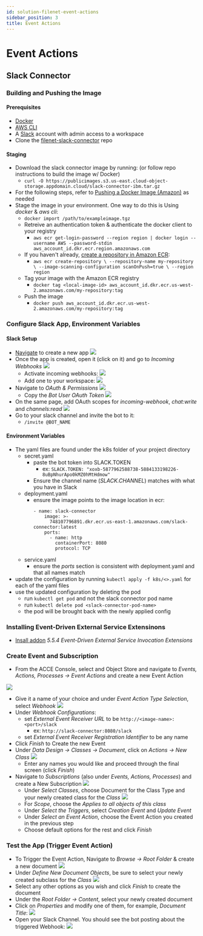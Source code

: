```yaml
---
id: solution-filenet-event-actions
sidebar_position: 3
title: Event Actions
---
```


# Event Actions

## Slack Connector

### Building and Pushing the Image

#### Prerequisites
- [Docker](https://www.docker.com/)
- [AWS CLI](https://docs.aws.amazon.com/cli/latest/userguide/getting-started-install.html)
- A [Slack](https://slack.com/) account with admin access to a workspace
- Clone the [filenet-slack-connector](https://github.ibm.com/TechnologyGarageUKI/filenet-slack-connector) repo

#### Staging
- Download the slack connector image by running: (or follow repo instructions to build the image w/ Docker)
  - `curl -O https://publicimages.s3.us-east.cloud-object-storage.appdomain.cloud/slack-connector-ibm.tar.gz`
- For the following steps, refer to [Pushing a Docker Image (Amazon)](https://docs.aws.amazon.com/AmazonECR/latest/userguide/docker-push-ecr-image.html) as needed
- Stage the image in your environment. One way to do this is Using *docker* & *aws cli*:
  - `docker import /path/to/exampleimage.tgz`
  - Retreive an authentication token & authenticate the docker client to your registry
    - `aws ecr get-login-password --region region | docker login --username AWS --password-stdin aws_account_id.dkr.ecr.region.amazonaws.com`
  - If you haven't already, [create a repository in Amazon ECR](https://docs.aws.amazon.com/AmazonECR/latest/userguide/getting-started-cli.html#cli-create-repository):
    - `aws ecr create-repository \
      --repository-name my-repository \
      --image-scanning-configuration scanOnPush=true \
      --region region`
  - Tag your image with the Amazon ECR registry
    - `docker tag <local-image-id> aws_account_id.dkr.ecr.us-west-2.amazonaws.com/my-repository:tag`
  - Push the image
    -  `docker push aws_account_id.dkr.ecr.us-west-2.amazonaws.com/my-repository:tag`

### Configure Slack App, Environment Variables

#### Slack Setup
- [Navigate](https://api.slack.com/apps?new_app=1) to create a new app ![](https://zenhub.ibm.com/images/649c3ae08710884b790df62c/631b2d58-abda-4ced-bf89-a72c5a27194d)
- Once the app is created, open it (click on it) and go to *Incoming Webhooks*
![](https://zenhub.ibm.com/images/649c3ae08710884b790df62c/b9c85c5d-d77e-43f2-9b77-56c593155ffb)
  - Activate incoming webhooks:
![](https://zenhub.ibm.com/images/649c3ae08710884b790df62c/4d194d14-eb67-4870-838e-395c80d045a4)
  - Add one to your workspace:
![](https://zenhub.ibm.com/images/649c3ae08710884b790df62c/5fa104a4-432a-4b6b-b2e5-dd07a6043e81)  
- Navigate to *OAuth & Permissions*
![](https://zenhub.ibm.com/images/649c3ae08710884b790df62c/f5b84bfd-0a88-4e6d-8779-30c63b841ebc)
  - Copy the *Bot User OAuth Token*
![](https://zenhub.ibm.com/images/649c3ae08710884b790df62c/f62e6ee6-4145-4857-b484-f8a878a35117)
- On the same page, add OAuth scopes for *incoming-webhook*, *chat:write* and *channels:read*
![](https://zenhub.ibm.com/images/649c3ae08710884b790df62c/6d8e90ce-15db-47cd-9260-9ae4cba0566b) 
- Go to your slack channel and invite the bot to it:
  - `/invite @BOT_NAME`

#### Environment Variables
- The yaml files are found under the k8s folder of your project directory
  - secret.yaml
    - paste the bot token into SLACK.TOKEN
      - ex: `SLACK.TOKEN: "xoxb-5877962588738-5884133198226-8uBpNhurApo0kMZ0hMtHdmow"`
    - Ensure the channel name (*SLACK.CHANNEL*) matches with what you have in Slack
  - deployment.yaml
    - ensure the image points to the image location in ecr:
      ```
      - name: slack-connector
          image: >-
            748107796891.dkr.ecr.us-east-1.amazonaws.com/slack-connector:latest
          ports:
            - name: http
              containerPort: 8080
              protocol: TCP
      ```
  - service.yaml
    - ensure the *ports* section is consistent with deployment.yaml and that all names match
- update the configuration by running `kubectl apply -f k8s/<>.yaml` for each of the yaml files
- use the updated configuration by deleting the pod
  - run `kubectl get pod` and not the slack connector pod name
  - run `kubectl delete pod <slack-connector-pod-name>`
  - the pod will be brought back with the newly applied config 

### Installing Event-Driven External Service Extensinons

- [Insall addon](https://www.ibm.com/docs/en/filenet-p8-platform/5.5.x?topic=features-installing-add-feature-object-store) *5.5.4 Event-Driven External Service Invocation Extensions*

### Create Event and Subscription

- From the ACCE Console, select and Object Store and navigate to *Events, Actions, Processes -> Event Actions* and create a new Event Action

![](https://zenhub.ibm.com/images/649c3ae08710884b790df62c/989a8942-173c-4e30-8302-945bb69955b4)

  - Give it a name of your choice and under *Event Action Type Selection*, select *Webhook*
  ![](https://zenhub.ibm.com/images/649c3ae08710884b790df62c/6c4386ee-d373-4ace-86a1-d57e9e8b021b)
  - Under *Webhook Configurations*:
    - set *External Event Receiver URL* to be `http://<image-name>:<port>/slack`
      - ex: `http://slack-connector:8080/slack`
    - set *External Event Receiver Registration Identifier* to be any name
  - Click *Finish* to Create the new Event
- Under *Data Design -> Classes -> Document*, click on *Actions -> New Class*
![](https://zenhub.ibm.com/images/649c3ae08710884b790df62c/facf4320-6dca-43fe-b0c9-f573641c52ac)
  - Enter any names you would like and proceed through the final screen (click *Finish*)
- Navigate to *Subscriptions* (also under *Events, Actions, Processes*) and create a New Subscription
![](https://zenhub.ibm.com/images/649c3ae08710884b790df62c/78d1b378-b779-47e8-a058-a784fb72ffac)
  - Under *Select Classes*, choose Document for the Class Type and your newly created class for the *Class*
  ![](https://zenhub.ibm.com/images/649c3ae08710884b790df62c/2ab11b5b-876c-43b2-a99f-bef028dfb45e)
  - For *Scope*, choose the *Applies to all objects of this class*
  - Under *Select the Triggers*, select *Creation Event* and *Update Event*
  - Under *Select an Event Action*, choose the Event Action you created in the previous step
  - Choose default options for the rest and click *Finish*

### Test the App (Trigger Event Action)

- To Trigger the Event Action, Navigate to *Browse -> Root Folder* & create a new document
![](https://zenhub.ibm.com/images/649c3ae08710884b790df62c/688bd10d-6375-4d70-8066-a8558c111804)
- Under *Define New Document Objects*, be sure to select your newly created subclass for the *Class*
![](https://zenhub.ibm.com/images/649c3ae08710884b790df62c/e294827e-0b5f-4e77-93f0-962b9f2ebc43)
- Select any other options as you wish and click *Finish* to create the document
- Under the *Root Folder -> Content*, select your newly created document
- Click on *Properties* and modify one of them, for example, *Document Title*:
![](https://zenhub.ibm.com/images/649c3ae08710884b790df62c/15db8abe-e0f7-4996-b1a0-91e6b59a87c1)
- Open your Slack Channel. You should see the bot posting about the triggered Webhook:
![](https://zenhub.ibm.com/images/649c3ae08710884b790df62c/95235964-fdf0-498e-a3f2-409a7dbf3eb5)